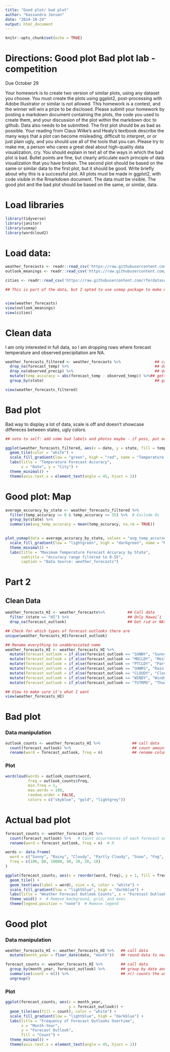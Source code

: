 ```yaml
---
title: "Good plot/ bad plot"
author: "Kassandra Jensen"
date: "2024-10-24"
output: html_document
---
```


```r
knitr::opts_chunk$set(echo = TRUE)
```

# Directions: Good plot Bad plot lab - competition
Due October 29

Your homework is to create two version of similar plots, using any dataset you choose. You must create the plots using ggplot2, post-processing with Adobe Illustrator or similar is not allowed. This homework is a contest, and the winner will win a prize to be disclosed.
Please submit your homework by posting a markdown document containing the plots, the code you used to create them, and your discussion of the plot within the markdown doc to github. Data also needs to be submitted.
The first plot should be as bad as possible. Your reading from Claus Wilke’s and Healy's textbook describe the many ways that a plot can become misleading, difficult to interpret, or or just plain ugly, and you should use all of the tools that you can. Please try to make me, a person who cares a great deal about high-quality data visualization, cry.
You should explain in text all of the ways in which the bad plot is bad. Bullet points are fine, but clearly articulate each principle of data visualization that you have broken.
The second plot should be based on the same or similar data to the first plot, but it should be good. Write briefly about why this is a successful plot.
All plots must be made in ggplot2, with code visible in the Rmarkdown document.
The data must be visible.
The good plot and the bad plot should be based on the same, or similar, data.

# Load libraries
```r
library(tidyverse)
library(janitor)
library(usmap)
library(wordcloud2)
```

# Load data:
```r
weather_forecasts <- readr::read_csv('https://raw.githubusercontent.com/rfordatascience/tidytuesday/master/data/2022/2022-12-20/weather_forecasts.csv')
outlook_meanings <- readr::read_csv('https://raw.githubusercontent.com/rfordatascience/tidytuesday/master/data/2022/2022-12-20/outlook_meanings.csv')

cities <- readr::read_csv('https://raw.githubusercontent.com/rfordatascience/tidytuesday/master/data/2022/2022-12-20/cities.csv') 

## This is part of the data, but I opted to use usmap package to make my map instead. 


view(weather_forecasts)
view(outlook_meanings)
view(cities)
```

# Clean data
I am only interested in full data, so I am dropping rows where forecast temperature and observed precipitation are NA. 
```r
weather_forecasts_filtered <- weather_forecasts %>%               ## call data
  drop_na(forecast_temp) %>%                                      ## drops NA's in forecast_temp column 
  drop_na(observed_precip) %>%                                    ## drops NA's in observed_precip column 
  mutate(temp_accuracy = abs(forecast_temp - observed_temp)) %>%## getting error of forecast by taking absolute value of forecast minus the observed
  group_by(state)                                                 ## group by state to get accuracy

view(weather_forecasts_filtered)
```

# Bad plot
Bad way to display a lot of data, scale is off and doesn't showcase differeces between states, ugly colors. 
```r
## note to self: add some bad labels and photos maybe - if poss, put out of order or do photos to represent the state labels?

ggplot(weather_forecasts_filtered, aes(x = date, y = state, fill = temp_accuracy)) +
  geom_tile(color = "white") +
  scale_fill_gradient(low = "green", high = "red", name = "Temperature Accuracy\n(Difference)") +
  labs(title = "Temperature Forecast Accuracy",
       x = "Date", y = "City") +
  theme_minimal() +
  theme(axis.text.x = element_text(angle = 45, hjust = 1))
```
# Good plot: Map
```r
average_accuracy_by_state <- weather_forecasts_filtered %>%
  filter(temp_accuracy >= 0 & temp_accuracy <= 55) %>%  # Exclude 0s
  group_by(state) %>%
  summarise(avg_temp_accuracy = mean(temp_accuracy, na.rm = TRUE))

            
plot_usmap(data = average_accuracy_by_state, values = "avg_temp_accuracy", color = "white") +
  scale_fill_gradient(low = "lightgreen", high = "darkgreen", name = "Max Temp Accuracy") + 
  theme_minimal() + 
  labs(title = "Maximum Temperature Forecast Accuracy by State",
       subtitle = "Accuracy range filtered to 0-55",
       caption = "Data Source: weather_forecasts")

```


# Part 2
## Clean Data
```r
weather_forecasts_HI <- weather_forecasts%>%          ## Call data
  filter (state == "HI") %>%                          ## Only Hawai‘i
  drop_na(forecast_outlook)                           ## Get rid or NAs in column

## Check for which types of forecast outlooks there are 
unique(weather_forecasts_HI$forecast_outlook)

## Rename everything to unabbreviated name 
weather_forecasts_HI <- weather_forecasts_HI %>%                                                    
  mutate(forecast_outlook = if_else(forecast_outlook == "SUNNY", "Sunny", forecast_outlook)) %>%
  mutate(forecast_outlook = if_else(forecast_outlook == "MOCLDY", "Mostly Cloudy", forecast_outlook))%>%
  mutate(forecast_outlook = if_else(forecast_outlook == "PTCLDY", "Partly Cloudy", forecast_outlook))%>%
  mutate(forecast_outlook = if_else(forecast_outlook == "SHWRS", "Rain Showers", forecast_outlook))%>%
  mutate(forecast_outlook = if_else(forecast_outlook == "CLOUDY", "Cloudy", forecast_outlook))%>%
  mutate(forecast_outlook = if_else(forecast_outlook == "WINDY", "Windy", forecast_outlook))%>%
  mutate(forecast_outlook = if_else(forecast_outlook == "TSTRMS", "Thunderstorms", forecast_outlook))

## View to make sure it's what I want
view(weather_forecasts_HI)
```

# Bad plot
### Data manipulation
```r
outlook_counts <- weather_forecasts_HI %>%              ## call data
  count(forecast_outlook) %>%                           ## count amount of times forecast_outlook categories come up
  rename(word = forecast_outlook, freq = n)             ## rename columns to fit word cloud script, n is automatically created from count
```

### Plot
```r
wordcloud(words = outlook_counts$word,                                 ## call "words" aka forecast_outlook
          freq = outlook_counts$freq,                                  ## call frequency
          min.freq = 1,                                                ## Minimum frequency to include
          max.words = 100,                                             ## This limits the total words displayed although we only have a few
          random.order = FALSE,                                        ## arranges words by frequency
          colors = c("skyblue", "gold", "lightgrey"))                   ## Colors for sunny, rainy, partly cloudy that represent the colors in nature
```
# Actual bad plot
```r
  
forecast_counts <- weather_forecasts_HI %>%
  count(forecast_outlook) %>%   # Count occurrences of each forecast outlook
  rename(word = forecast_outlook, freq = n)  # R

words <- data.frame(
  word = c("Sunny", "Rainy", "Cloudy", "Partly Cloudy", "Snow", "Fog", "Windy"),
  freq = c(100, 80, 10000, 40, 30, 20, 10)
)

ggplot(forecast_counts, aes(x = reorder(word, freq), y = 1, fill = freq)) +
  geom_tile() +
  geom_text(aes(label = word), size = 4, color = "white") +
  scale_fill_gradient(low = "lightblue", high = "darkblue") +
  labs(title = "Weather Forecast Outlook Counts", x = "Forecast Outlook", y = "") + 
  theme_void() +  # Remove background, grid, and axes
  theme(legend.position = "none")  # Remove legend

```
# Good plot
### Data manipulation
```r
weather_forecasts_HI <- weather_forecasts_HI %>%   ## call data
  mutate(month_year = floor_date(date, "month"))   ## round data to nearest month 

forecast_counts <- weather_forecasts_HI %>%        ## call data
  group_by(month_year, forecast_outlook) %>%       ## group by date and forecast because that's all we care about
  summarise(count = n()) %>%                       ## n() counts the unique observations of what I put in groupby() 
  ungroup()  

```

### Plot
```r
ggplot(forecast_counts, aes(x = month_year,                             ## call data, put month_year as x axis
                            y = forecast_outlook)) +                    ## forecast as y- axis
  geom_tile(aes(fill = count), color = "white") +                       ## use geom_tile for heat map
  scale_fill_gradient(low = "lightblue", high = "darkblue") +           ## pretty colors
  labs(title = "Frequency of Forecast Outlooks Overtime",              ## titles
       x = "Month-Year",
       y = "Forecast Outlook",
       fill = "Count") +
  theme_minimal() +                                                     ## minimal theme
  theme(axis.text.x = element_text(angle = 45, hjust = 1))
```

